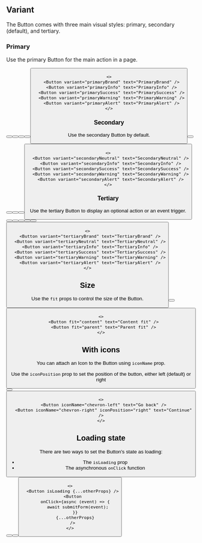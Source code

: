 
## Variant

The Button comes with three main visual styles: primary, secondary (default), and tertiary.

### Primary

Use the primary Button for the main action in a page.

<Preview>
  <Button variant="primaryBrand" text="PrimaryBrand" />
  <Button variant="primaryInfo" text="PrimaryInfo" />
  <Button variant="primarySuccess" text="PrimarySuccess" />
  <Button variant="primaryWarning" text="PrimaryWarning" />
  <Button variant="primaryAlert" text="PrimaryAlert" />
</Preview>

```tsx sandbox
<>
  <Button variant="primaryBrand" text="PrimaryBrand" />
  <Button variant="primaryInfo" text="PrimaryInfo" />
  <Button variant="primarySuccess" text="PrimarySuccess" />
  <Button variant="primaryWarning" text="PrimaryWarning" />
  <Button variant="primaryAlert" text="PrimaryAlert" />
</>
```

### Secondary

Use the secondary Button by default.

<Preview>
  <Button variant="secondaryNeutral" text="SecondaryNeutral" />
  <Button variant="secondaryInfo" text="SecondaryInfo" />
  <Button variant="secondarySuccess" text="SecondarySuccess" />
  <Button variant="secondaryWarning" text="SecondaryWarning" />
  <Button variant="secondaryAlert" text="SecondaryAlert" />
</Preview>

```tsx sandbox
<>
  <Button variant="secondaryNeutral" text="SecondaryNeutral" />
  <Button variant="secondaryInfo" text="SecondaryInfo" />
  <Button variant="secondarySuccess" text="SecondarySuccess" />
  <Button variant="secondaryWarning" text="SecondaryWarning" />
  <Button variant="secondaryAlert" text="SecondaryAlert" />
</>
```

### Tertiary

Use the tertiary Button to display an optional action or an event trigger.

<Preview>
  <Button variant="tertiaryBrand" text="TertiaryBrand" />
  <Button variant="tertiaryNeutral" text="TertiaryNeutral" />
  <Button variant="tertiaryInfo" text="TertiaryInfo" />
  <Button variant="tertiarySuccess" text="TertiarySuccess" />
  <Button variant="tertiaryWarning" text="TertiaryWarning" />
  <Button variant="tertiaryAlert" text="TertiaryAlert" />
</Preview>

```tsx sandbox
<>
  <Button variant="tertiaryBrand" text="TertiaryBrand" />
  <Button variant="tertiaryNeutral" text="TertiaryNeutral" />
  <Button variant="tertiaryInfo" text="TertiaryInfo" />
  <Button variant="tertiarySuccess" text="TertiarySuccess" />
  <Button variant="tertiaryWarning" text="TertiaryWarning" />
  <Button variant="tertiaryAlert" text="TertiaryAlert" />
</>
```

## Size

Use the `fit` props to control the size of the Button.

<Preview>
  <Button fit="content" text="Content fit" />
  <Button fit="parent" text="Parent fit" />
</Preview>

```tsx sandbox
<>
  <Button fit="content" text="Content fit" />
  <Button fit="parent" text="Parent fit" />
</>
```

## With icons

You can attach an Icon to the Button using `iconName` prop.

Use the `iconPosition` prop to set the position of the button, either left (default) or right

<Preview>
  <Button iconName="chevron-left" text="Go back" />
  <Button iconName="chevron-right" iconPosition="right" text="Continue" />
</Preview>

```tsx sandbox
<>
  <Button iconName="chevron-left" text="Go back" />
  <Button iconName="chevron-right" iconPosition="right" text="Continue" />
</>
```

## Loading state

There are two ways to set the Button's state as loading:

- The `isLoading` prop
- The asynchronous `onClick` function

<Preview>
  <Button isLoading variant="primaryBrand" text="Primary" />
  <Button isLoading variant="secondaryNeutral" text="Secondary" />
  <Button isLoading variant="tertiaryBrand" text="Tertiary" />
</Preview>

```tsx
<>
  <Button isLoading {...otherProps} />
  <Button
    onClick={async (event) => {
      await submitForm(event);
    }}
    {...otherProps}
  />
</>
```
